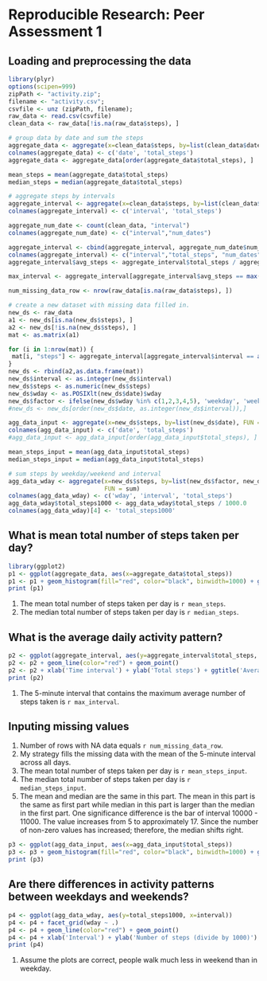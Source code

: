 # Reproducible Research: Peer Assessment 1


## Loading and preprocessing the data

``` r
library(plyr)
options(scipen=999)
zipPath <- "activity.zip";
filename <- "activity.csv";
csvfile <- unz (zipPath, filename);
raw_data <- read.csv(csvfile)
clean_data <- raw_data[!is.na(raw_data$steps), ]

# group data by date and sum the steps
aggregate_data <- aggregate(x=clean_data$steps, by=list(clean_data$date), FUN = sum)
colnames(aggregate_data) <- c('date', 'total_steps')
aggregate_data <- aggregate_data[order(aggregate_data$total_steps), ]

mean_steps = mean(aggregate_data$total_steps)
median_steps = median(aggregate_data$total_steps)

# aggregate steps by intervals
aggregate_interval <- aggregate(x=clean_data$steps, by=list(clean_data$interval), FUN = sum)
colnames(aggregate_interval) <- c('interval', 'total_steps')

aggregate_num_date <- count(clean_data, "interval")
colnames(aggregate_num_date) <- c("interval","num_dates")

aggregate_interval <- cbind(aggregate_interval, aggregate_num_date$num_dates)
colnames(aggregate_interval) <- c("interval","total_steps", "num_dates")
aggregate_interval$avg_steps <- aggregate_interval$total_steps / aggregate_interval$num_dates

max_interval <- aggregate_interval[aggregate_interval$avg_steps == max(aggregate_interval$avg_steps), c('interval')]

num_missing_data_row <- nrow(raw_data[is.na(raw_data$steps), ])

# create a new dataset with missing data filled in.
new_ds <- raw_data
a1 <- new_ds[is.na(new_ds$steps), ]
a2 <- new_ds[!is.na(new_ds$steps), ]
mat <- as.matrix(a1)

for (i in 1:nrow(mat)) {
 mat[i, "steps"] <- aggregate_interval[aggregate_interval$interval == as.integer(mat[i, "interval"]), "avg_steps" ]
}
new_ds <- rbind(a2,as.data.frame(mat))
new_ds$interval <- as.integer(new_ds$interval)
new_ds$steps <- as.numeric(new_ds$steps)
new_ds$wday <- as.POSIXlt(new_ds$date)$wday
new_ds$factor <- ifelse(new_ds$wday %in% c(1,2,3,4,5), 'weekday', 'weekend')
#new_ds <- new_ds[order(new_ds$date, as.integer(new_ds$interval)),]

agg_data_input <- aggregate(x=new_ds$steps, by=list(new_ds$date), FUN = sum)
colnames(agg_data_input) <- c('date', 'total_steps')
#agg_data_input <- agg_data_input[order(agg_data_input$total_steps), ]

mean_steps_input = mean(agg_data_input$total_steps)
median_steps_input = median(agg_data_input$total_steps)

# sum steps by weekday/weekend and interval
agg_data_wday <- aggregate(x=new_ds$steps, by=list(new_ds$factor, new_ds$interval), 
                           FUN = sum)
colnames(agg_data_wday) <- c('wday', 'interval', 'total_steps')
agg_data_wday$total_steps1000 <- agg_data_wday$total_steps / 1000.0
colnames(agg_data_wday)[4] <- 'total_steps1000'
```

## What is mean total number of steps taken per day?

``` r
library(ggplot2)
p1 <- ggplot(aggregate_data, aes(x=aggregate_data$total_steps))
p1 <- p1 + geom_histogram(fill="red", color="black", binwidth=1000) + ggtitle("Frequency of total steps taken per day") + xlab('Total number of steps per day') + ylab('Frequency')
print (p1)
```

1. The mean total number of steps taken per day is `r mean_steps`.
2. The median total number of steps taken per day is `r median_steps`.

## What is the average daily activity pattern?

``` r
p2 <- ggplot(aggregate_interval, aes(y=aggregate_interval$total_steps, x=aggregate_interval$interval))
p2 <- p2 + geom_line(color="red") + geom_point()
p2 <- p2 + xlab('Time interval') + ylab('Total steps') + ggtitle('Average daily activity pattern')
print (p2)
```

1. The 5-minute interval that contains the maximum average number of steps taken is `r max_interval`.

## Inputing missing values

1. Number of rows with NA data equals `r num_missing_data_row`.
2. My strategy fills the missing data with the mean of the 5-minute interval across all days.
3. The mean total number of steps taken per day is `r mean_steps_input`.
4. The median total number of steps taken per day is `r median_steps_input`.
5. The mean and median are the same in this part. The mean in this part is the same as first part while median in this part is larger than the median in the first part. One significance difference is the bar of interval 10000 - 11000. The value increases from 5 to approximately 17. Since the number of non-zero values has increased; therefore, the median shifts right.

``` r
p3 <- ggplot(agg_data_input, aes(x=agg_data_input$total_steps))
p3 <- p3 + geom_histogram(fill="red", color="black", binwidth=1000) + ggtitle("Frequency of total steps taken per day with inputs") + xlab('Total number of steps per day') + ylab('Frequency')
print (p3)
```

## Are there differences in activity patterns between weekdays and weekends?
``` r
p4 <- ggplot(agg_data_wday, aes(y=total_steps1000, x=interval))
p4 <- p4 + facet_grid(wday ~ .)
p4 <- p4 + geom_line(color="red") + geom_point()
p4 <- p4 + xlab('Interval') + ylab('Number of steps (divide by 1000)') + ggtitle('Weekday vs weekend activity pattern')
print (p4)
```

1. Assume the plots are correct, people walk much less in weekend than in weekday.

